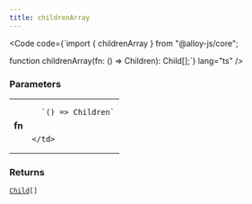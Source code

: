 ```yaml
---
title: childrenArray
---
```







<Code code={`import { childrenArray } from "@alloy-js/core";

function childrenArray(fn: () => Children): Child[];`} lang="ts" />

### Parameters

<table>
  <tr>
    <td style="text-align: right;font-weight: bold;">fn</td>
    <td>
    
      `() => Children`
      
      
    </td>
  </tr>
</table>



### Returns

<code><a href="/reference/core/types/child/">Child</a>[]</code>








